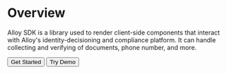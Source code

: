 
# Overview


Alloy SDK is a library used to render client-side components that interact with Alloy's identity-decisioning and compliance platform. It can handle collecting and verifying of documents, phone number, and more. 

<div>
<Button> Get Started </Button> 
<Button color={"secondary"} > Try Demo </Button>
</div>

